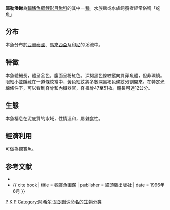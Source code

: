 {{Speciesbox 
| taxon = Pangio kuhlii
| image = Pangio kuhlii Bleeker.jpg
| status = NE
| status_system = IUCN3.1
| authority =  [[Achille_Valenciennes|Valenciennes]], 1846
| synonyms = *''Acanthophtalmus kuhli''<br /><small>Valenciennes, 1846</small>
*''Acanthophthalmus fasciatus''<br /><small>Bleeker, 1860</small>
*''Acanthophthalmus fasciatus''<br /><small>van Hasselt, 1823</small>
*''Acanthophthalmus kuhli''<br /><small>Valenciennes, 1846</small>
*''Acanthophthalmus kuhlii''<br /><small>Valenciennes, 1846</small>
*''Acanthophthalmus kuhlii sumatranus''<br /><small>Fraser-Brunner, 1940</small>
*''Acanthophthalmus myersi''<br /><small>Harry, 1949</small>
*''Acanthophthalmus semicinctus''<br /><small>Fraser-Brunner, 1940</small>
*''Acanthophthalmus sumatranus''<br /><small>Fraser-Brunner, 1940</small>
*''Acanthopthalmus semicinctus''<br /><small>Fraser-Brunner, 1940</small>
*''Acantophthalmus fasciatus''<br /><small>van Hasselt, 1823</small>
*''Cobitis kuhlii''<br /><small>Valenciennes, 1846</small>
*''Pangio fasciatus''<br /><small>Bleeker, 1860</small>
*''Pangio myersi''<br /><small>Harry, 1949</small>
*''Pangio semicincta''<br /><small>Fraser-Brunner, 1940</small>
*''Pangio semicinctus''<br /><small>Fraser-Brunner, 1940</small>
*''Pangio sumatrana''<br /><small>Fraser-Brunner, 1940</small>
}}
'''庫勒潘鰍'''為[[輻鰭魚綱|輻鰭魚綱]][[鯉形目|鯉形目]][[鰍科|鰍科]]的其中一[[種|種]]。水族館或水族飼養者經常俗稱「蛇魚」

==分布==
本魚分布於[[亞洲|亞洲]][[泰國|泰國]]、[[馬來西亞|馬來西亞]]及[[印尼|印尼]]的溪流中。

==特徵==
本魚體細長，體呈金色，腹面呈粉紅色。深褐黑色條紋縱向貫穿魚體，但非環繞。眼細小並隱藏在一道條紋當中，黃色細紋將多數深黑褐色條紋分割開來。在特定光線條件下，可以看到脊骨和內臟器官，脊椎骨47至51枚。體長可達12公分。

==生態==
本魚棲息在泥底質的水域，性情溫和，屬雜食性。

==經濟利用==
可做為觀賞魚。

==参考文献==
{{refbegin}}
*{{FishBase_species|genus=Pangio|species=kuhlii|year=2011|month=12}}
*{{ cite book | title = 觀賞魚圖鑑 | publisher = 貓頭鷹出版社 | date = 1996年6月 }}
{{refend}}
{{Taxonbar|from=Q115045}}

[[Category:觀賞魚|P]]
[[Category:潘鰍屬|K]]
[[Category:1846年描述的魚類|P]]
[[Category:阿希尔·瓦朗谢讷命名的生物分类|Category:阿希尔·瓦朗谢讷命名的生物分类]]


{{animal-stub}}